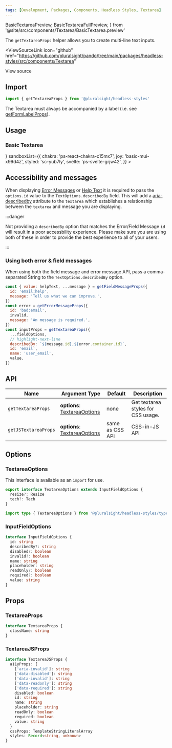 ```yaml
---
tags: [Development, Packages, Components, Headless Styles, Textarea]
---
```


<!-- TODO: As of 2.0.0-beta.17 live-codeblock do not support imports. -->
<!-- Keep an eye out so we can kill the components we are importing in. -->
<!-- https://docusaurus.io/docs/markdown-features/code-blocks#imports -->

  BasicTextareaPreview,
  BasicTextareaFullPreview,
} from '@site/src/components/Textarea/BasicTextarea.preview'

The `getTextareaProps` helper allows you to create multi-line text inputs.

<ViewSourceLink
  icon="github"
  href="https://github.com/pluralsight/pando/tree/main/packages/headless-styles/src/components/Textarea"
>
  View source
</ViewSourceLink>

## Import

```javascript
import { getTextareaProps } from '@pluralsight/headless-styles'
```

The Textarea must always be accompanied by a label (i.e. see [getFormLabelProps](./FormControl.mdx)).

## Usage

### Basic Textarea

<BasicTextarea />
<LiveExampleTabs
  fullCode={<BasicTextareaFullPreview />}
  sandboxList={{
    chakra: 'ps-react-chakra-c15mx7',
    joy: 'basic-mui-x99d4z',
    styled: 'sc-yub7ly',
    svelte: 'ps-svelte-grjw42',
  }}
>
  <BasicTextareaPreview />
</LiveExampleTabs>

## Accessibility and messages

When displaying [Error Messages](./FormControl.mdx#error-messasge) or [Help Text](./FormControl.mdx#help-text) it is required to pass the `options.id` value to the `TextOptions.describedBy` field. This will add a [aria-describedby](https://developer.mozilla.org/en-US/docs/Web/Accessibility/ARIA/Attributes/aria-describedby) attribute to the `textarea` which establishes a relationship between the `textarea` and message you are displaying.

:::danger

Not providing a `describedBy` option that matches the Error/Field Message `id` will result in a poor accessbility experience. Please make sure you are using both of these in order to provide the best experience to all of your users.

:::

### Using both error & field messages

When using both the field message and error message API, pass a comma-separated String to the `TextOptions.describedBy` option.

```javascript title="Example using both messages for an textarea"
const { value: helpText, ...message } = getFieldMessageProps({
  id: 'email:help',
  message: 'Tell us what we can improve.',
})
const error = getErrorMessageProps({
  id: 'bad:email',
  invalid,
  message: 'An message is required.',
})
const inputProps = getTextareaProps({
  ...fieldOptions,
  // highlight-next-line
  describedBy: `${message.id},${error.container.id}`,
  id: 'email',
  name: 'user_email',
  value,
})
```

## API

| Name                 | Argument Type                                    | Default         | Description                        |
| -------------------- | ------------------------------------------------ | --------------- | ---------------------------------- |
| `getTextareaProps`   | **options**: [TextareaOptions](#textareaoptions) | none            | Get textarea styles for CSS usage. |
| `getJSTextareaProps` | **options**: [TextareaOptions](#textareaoptions) | same as CSS API | CSS-in-JS API                      |

## Options

### TextareaOptions

This interface is available as an `import` for use.

```typescript
export interface TextareaOptions extends InputFieldOptions {
  resize?: Resize
  tech?: Tech
}
```

```typescript title="Import example"
import type { TextareaOptions } from '@pluralsight/headless-styles/types'
```

### InputFieldOptions

```typescript
interface InputFieldOptions {
  id: string
  describedBy?: string
  disabled?: boolean
  invalid?: boolean
  name: string
  placeholder: string
  readOnly?: boolean
  required?: boolean
  value: string
}
```

## Props

### TextareaProps

```typescript
interface TextareaProps {
  className: string
}
```

### TextareaJSProps

```typescript
interface TextareaJSProps {
  a11yProps: {
    ['aria-invalid']: string
    ['data-disabled']: string
    ['data-invalid']: string
    ['data-readonly']: string
    ['data-required']: string
    disabled: boolean
    id: string
    name: string
    placeholder: string
    readOnly: boolean
    required: boolean
    value: string
  }
  cssProps: TemplateStringLiteralArray
  styles: Record<string, unknown>
}
```
